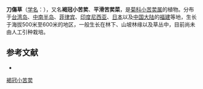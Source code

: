 {{Speciesbox
| name = 褐冠小苦荬
| status = 
| status_system = 
| image =
| genus = Ixeridium
| species = laevigatum
| authority = (Bl.) Shih in Act.
}}

'''刀傷草'''（[[学名|学名]]：{{lang|la|'''''Ixeridium laevigatum'''''}}），又名'''褐冠小苦荬'''、'''平滑苦荬菜'''，是[[菊科|菊科]][[小苦荬属|小苦荬属]]的植物。分布于[[台湾岛|台湾岛]]、[[中南半岛|中南半岛]]、[[菲律宾|菲律宾]]、[[印度尼西亚|印度尼西亚]]、[[日本|日本]]以及[[中国大陆|中国大陆]]的[[福建|福建]]等地，生长于海拔500米至600米的地区，一般生长在林下、山坡林缘以及草丛中，目前尚未由人工引种栽培。

== 参考文献 ==
* {{TaiBNET| zh=刀傷草 | id=202506 | binomial=Ixeridium laevigatum | authority=Blume J. H. Pak & Kawano, 1992 | var= | accessdate=2013-01-24}}
{{Taxonbar|from=Q10896706}}

[[Category:小苦荬属|褐冠小苦荬]]


{{植物小作品}}
